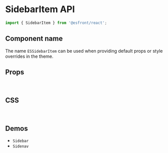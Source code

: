 
<Meta title="Components API/SidebarItem" />

# SidebarItem API

```js
import { SidebarItem } from '@esfront/react';
```

## Component name

The name `ESSidebarItem` can be used when providing default props or style overrides in the theme.

## Props

<TableInterface name="SidebarItemProps" variant="props" />

<br />

## CSS

<TableInterface name="SidebarItemClasses" variant="css" />

<br />

## Demos

<ul>
  <li>
    <LinkTo kind="components-sidebar" story="demo">
      <code>Sidebar</code>
    </LinkTo>
  </li>

  <li>
    <LinkTo kind="components-sidenav" story="demo">
      <code>Sidenav</code>
    </LinkTo>
  </li>
</ul>
